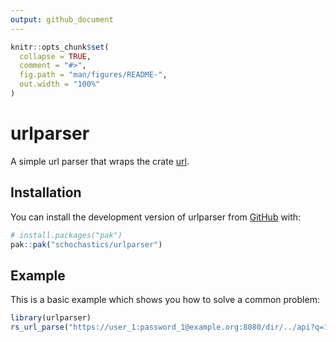 ```yaml
---
output: github_document
---
```


<!-- README.md is generated from README.Rmd. Please edit that file -->

```r
knitr::opts_chunk$set(
  collapse = TRUE,
  comment = "#>",
  fig.path = "man/figures/README-",
  out.width = "100%"
)
```

# urlparser

<!-- badges: start -->
<!-- badges: end -->

A simple url parser that wraps the crate [url](https://crates.io/crates/url).

## Installation

You can install the development version of urlparser from [GitHub](https://github.com/) with:

``` r
# install.packages("pak")
pak::pak("schochastics/urlparser")
```

## Example

This is a basic example which shows you how to solve a common problem:

```r
library(urlparser)
rs_url_parse("https://user_1:password_1@example.org:8080/dir/../api?q=1#frag")
```

